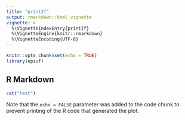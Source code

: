 ```yaml
---
title: "printIf"
output: rmarkdown::html_vignette
vignette: >
  %\VignetteIndexEntry{printIf}
  %\VignetteEngine{knitr::rmarkdown}
  %\VignetteEncoding{UTF-8}
---
```


```r
knitr::opts_chunk$set(echo = TRUE)
library(epiuf)

```

## R Markdown

```r
cat("test")

```

Note that the `echo = FALSE` parameter was added to the code chunk to prevent printing of the R code that generated the plot.
